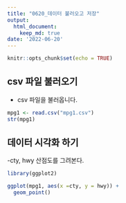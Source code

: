 ```yaml
---
title: "0620_데이터 불러오고 저장"
output:
  html_document:
    keep_md: true
date: '2022-06-20'
---
```


```r
knitr::opts_chunk$set(echo = TRUE)
```

## csv 파일 불러오기
- csv 파일을 불러옵니다.

```r
mpg1 <- read.csv("mpg1.csv")
str(mpg1)

```

## 데이터 시각화 하기
-cty, hwy 산점도를 그려본다.
```r
library(ggplot2)

ggplot(mpg1, aes(x =cty, y = hwy)) + 
  geom_point()
```

